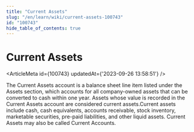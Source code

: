 ```yaml
---
title: "Current Assets"
slug: "/en/learn/wiki/current-assets-100743"
id: "100743"
hide_table_of_contents: true
---
```



# Current Assets

<ArticleMeta id={100743} updatedAt={'2023-09-26 13:58:51'} />
<div className='border-solid border-b border-t-0 my-4 border-[var(--ifm-color-gray-300)]' />

The Current Assets account is a balance sheet line item listed under the Assets section, which accounts for all company-owned assets that can be converted to cash within one year. Assets whose value is recorded in the Current Assets account are considered current assets.Current assets include cash, cash equivalents, accounts receivable, stock inventory, marketable securities, pre-paid liabilities, and other liquid assets. Current Assets may also be called Current Accounts.
